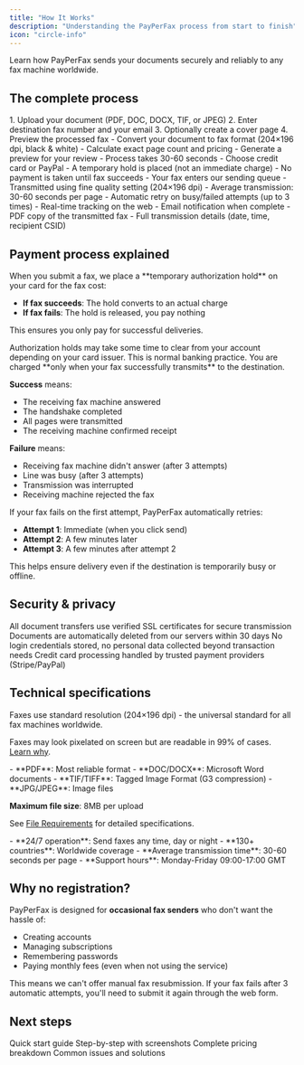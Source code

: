 ```yaml
---
title: "How It Works"
description: "Understanding the PayPerFax process from start to finish"
icon: "circle-info"
---
```


Learn how PayPerFax sends your documents securely and reliably to any fax machine worldwide.

## The complete process

<Steps>
  <Step title="You submit your fax">
    1. Upload your document (PDF, DOC, DOCX, TIF, or JPEG)
    2. Enter destination fax number and your email
    3. Optionally create a cover page
    4. Preview the processed fax
  </Step>

  <Step title="We process your document">
    - Convert your document to fax format (204×196 dpi, black & white)
    - Calculate exact page count and pricing
    - Generate a preview for your review
    - Process takes 30-60 seconds
  </Step>

  <Step title="You authorize payment">
    - Choose credit card or PayPal
    - A temporary hold is placed (not an immediate charge)
    - No payment is taken until fax succeeds
  </Step>

  <Step title="We transmit your fax">
    - Your fax enters our sending queue
    - Transmitted using fine quality setting (204×196 dpi)
    - Average transmission: 30-60 seconds per page
    - Automatic retry on busy/failed attempts (up to 3 times)
  </Step>

  <Step title="You receive confirmation">
    - Real-time tracking on the web
    - Email notification when complete
    - PDF copy of the transmitted fax
    - Full transmission details (date, time, recipient CSID)
  </Step>
</Steps>

## Payment process explained

<Accordion title="How authorization holds work" icon="credit-card">
When you submit a fax, we place a **temporary authorization hold** on your card for the fax cost:

- **If fax succeeds**: The hold converts to an actual charge
- **If fax fails**: The hold is released, you pay nothing

This ensures you only pay for successful deliveries.

<Note>
Authorization holds may take some time to clear from your account depending on your card issuer. This is normal banking practice.
</Note>
</Accordion>

<Accordion title="When am I charged?" icon="dollar-sign">
You are charged **only when your fax successfully transmits** to the destination.

**Success** means:
- The receiving fax machine answered
- The handshake completed
- All pages were transmitted
- The receiving machine confirmed receipt

**Failure** means:
- Receiving fax machine didn't answer (after 3 attempts)
- Line was busy (after 3 attempts)
- Transmission was interrupted
- Receiving machine rejected the fax
</Accordion>

<Accordion title="Automatic retry attempts" icon="rotate">
If your fax fails on the first attempt, PayPerFax automatically retries:

- **Attempt 1**: Immediate (when you click send)
- **Attempt 2**: A few minutes later
- **Attempt 3**: A few minutes after attempt 2

This helps ensure delivery even if the destination is temporarily busy or offline.
</Accordion>

## Security & privacy

<CardGroup cols={2}>
  <Card title="SSL Encryption" icon="lock">
    All document transfers use verified SSL certificates for secure transmission
  </Card>
  <Card title="Automatic Deletion" icon="trash">
    Documents are automatically deleted from our servers within 30 days
  </Card>
  <Card title="No Account Required" icon="user-slash">
    No login credentials stored, no personal data collected beyond transaction needs
  </Card>
  <Card title="Payment Security" icon="shield">
    Credit card processing handled by trusted payment providers (Stripe/PayPal)
  </Card>
</CardGroup>

## Technical specifications

<Accordion title="Fax quality settings" icon="image">
Faxes use standard resolution (204×196 dpi) - the universal standard for all fax machines worldwide.

Faxes may look pixelated on screen but are readable in 99% of cases. [Learn why](/troubleshooting/low-quality-confirmations).
</Accordion>

<Accordion title="Supported file formats" icon="file">
- **PDF**: Most reliable format
- **DOC/DOCX**: Microsoft Word documents
- **TIF/TIFF**: Tagged Image Format (G3 compression)
- **JPG/JPEG**: Image files

**Maximum file size**: 8MB per upload

See [File Requirements](/sending-faxes/file-requirements) for detailed specifications.
</Accordion>

<Accordion title="Service availability" icon="clock">
- **24/7 operation**: Send faxes any time, day or night
- **130+ countries**: Worldwide coverage
- **Average transmission time**: 30-60 seconds per page
- **Support hours**: Monday-Friday 09:00-17:00 GMT
</Accordion>

## Why no registration?

PayPerFax is designed for **occasional fax senders** who don't want the hassle of:
- Creating accounts
- Managing subscriptions
- Remembering passwords
- Paying monthly fees (even when not using the service)

<Tip>
This means we can't offer manual fax resubmission. If your fax fails after 3 automatic attempts, you'll need to submit it again through the web form.
</Tip>

## Next steps

<CardGroup cols={2}>
  <Card
    title="Send Your First Fax"
    icon="rocket"
    href="/getting-started/quick-start"
  >
    Quick start guide
  </Card>
  <Card
    title="Detailed Instructions"
    icon="list-check"
    href="/sending-faxes/step-by-step-guide"
  >
    Step-by-step with screenshots
  </Card>
  <Card
    title="Pricing & Payment"
    icon="dollar-sign"
    href="/pricing/pricing"
  >
    Complete pricing breakdown
  </Card>
  <Card
    title="Troubleshooting"
    icon="wrench"
    href="/troubleshooting/common-issues"
  >
    Common issues and solutions
  </Card>
</CardGroup>

